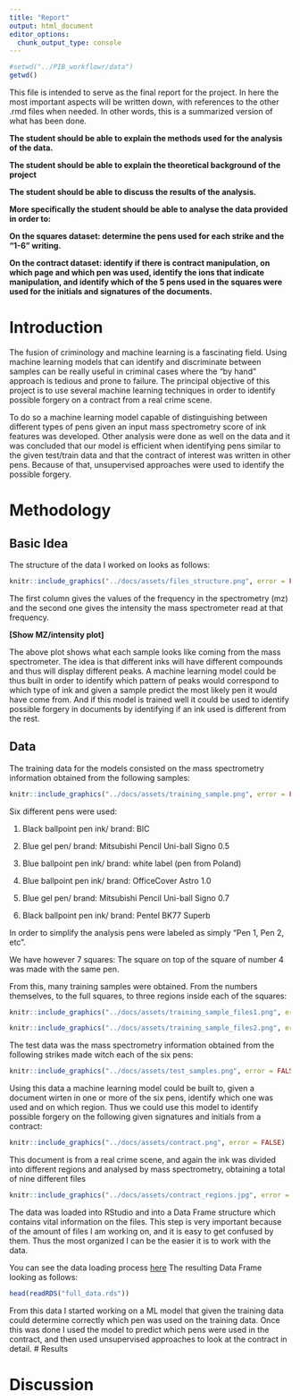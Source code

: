 ```yaml
---
title: "Report"
output: html_document
editor_options: 
  chunk_output_type: console
---
```


```r
#setwd("../PIB_workflowr/data")
getwd()
```

This file is intended to serve as the final report for the project. In here the most important aspects will be written down, with references to the other .rmd files when needed. In other words, this is a summarized version of what has been done.

**The student should be able to explain the methods used for the analysis of the data.**

**The student should be able to explain the theoretical background of the project**

**The student should be able to discuss the results of the analysis.**

**More specifically the student should be able to analyse the data provided in order to:**

**On the squares dataset: determine the pens used for each strike and the "1-6" writing.**

**On the contract dataset: identify if there is contract manipulation, on which page and which pen was used, identify the ions that indicate manipulation, and identify which of the 5 pens used in the squares were used for the initials and signatures of the documents.**

# Introduction

The fusion of criminology and machine learning is a fascinating field. Using machine learning models that can identify and discriminate between samples can be really useful in criminal cases where the "by hand" approach is tedious and prone to failure. The principal objective of this project is to use several machine learning techniques in order to identify possible forgery on a contract from a real crime scene.

To do so a machine learning model capable of distinguishing between different types of pens given an input mass spectrometry score of ink features was developed. Other analysis were done as well on the data and it was concluded that our model is efficient when identifying pens similar to the given test/train data and that the contract of interest was written in other pens. Because of that, unsupervised approaches were used to identify the possible forgery.

# Methodology

## Basic Idea

The structure of the data I worked on looks as follows:

```r
knitr::include_graphics("../docs/assets/files_structure.png", error = FALSE)
```

The first column gives the values of the frequency in the spectrometry (mz) and the second one gives the intensity the mass spectrometer read at that frequency.

**[Show MZ/intensity plot]**

The above plot shows what each sample looks like coming from the mass spectrometer. The idea is that different inks will have different compounds and thus will display different peaks. A machine learning model could be thus built in order to identify which pattern of peaks would correspond to which type of ink and given a sample predict the most likely pen it would have come from. And if this model is trained well it could be used to identify possible forgery in documents by identifying if an ink used is different from the rest.

## Data

The training data for the models consisted on the mass spectrometry information obtained from the following samples:

```r
knitr::include_graphics("../docs/assets/training_sample.png", error = FALSE)
```

Six different pens were used:

1.  Black ballpoint pen ink/ brand: BIC

2.  Blue gel pen/ brand: Mitsubishi Pencil Uni-ball Signo 0.5

3.  Blue ballpoint pen ink/ brand: white label (pen from Poland)

4.  Blue ballpoint pen ink/ brand: OfficeCover Astro 1.0

5.  Blue gel pen/ brand: Mitsubishi Pencil Uni-ball Signo 0.7

6.  Black ballpoint pen ink/ brand: Pentel BK77 Superb

In order to simplify the analysis pens were labeled as simply "Pen 1, Pen 2, etc".

We have however 7 squares: The square on top of the square of number 4 was made with the same pen.

From this, many training samples were obtained. From the numbers themselves, to the full squares, to three regions inside each of the squares:

```r
knitr::include_graphics("../docs/assets/training_sample_files1.png", error = FALSE)
```

```r
knitr::include_graphics("../docs/assets/training_sample_files2.png", error = FALSE)
```

The test data was the mass spectrometry information obtained from the following strikes made witch each of the six pens:

```r
knitr::include_graphics("../docs/assets/test_samples.png", error = FALSE)
```

Using this data a machine learning model could be built to, given a document wirten in one or more of the six pens, identify which one was used and on which region. Thus we could use this model to identify possible forgery on the following given signatures and initials from a contract:

```r
knitr::include_graphics("../docs/assets/contract.png", error = FALSE)
```

This document is from a real crime scene, and again the ink was divided into different regions and analysed by mass spectrometry, obtaining a total of nine different files

```r
knitr::include_graphics("../docs/assets/contract_regions.jpg", error = FALSE)
```

The data was loaded into RStudio and into a Data Frame structure which contains vital information on the files. This step is very important because of the amount of files I am working on, and it is easy to get confused by them. Thus the most organized I can be the easier it is to work with the data.

You can see the data loading process [here](Wrangling_2_electric_boogaloo.html)
The resulting Data Frame looking as follows:
```r
head(readRDS("full_data.rds"))
```

From this data I started working on a ML model that given the training data could determine correctly which pen was used on the training data. Once this was done I used the model to predict which pens were used in the contract, and then used unsupervised approaches to look at the contract in detail.
# Results

# Discussion
